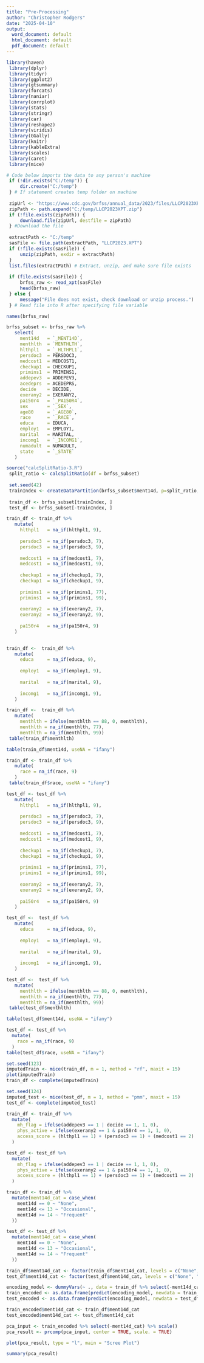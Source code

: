 ---
title: "Pre-Processing"
author: "Christopher Rodgers"
date: "2025-04-10"
output:
  word_document: default
  html_document: default
  pdf_document: default
---

```{r}
library(haven)
 library(dplyr)
 library(tidyr)
 library(ggplot2)
 library(gtsummary)
 library(forcats)
 library(naniar)
 library(corrplot)
 library(stats)
 library(stringr)
 library(car)
 library(reshape2)
 library(viridis)
 library(GGally)
 library(knitr)
 library(kableExtra)
 library(scales)
 library(caret)
 library(mice)
```

```{r}
# Code below imports the data to any person's machine
 if (!dir.exists("C:/temp")) {
     dir.create("C:/temp")
 } # If statement creates temp folder on machine
 
 zipUrl <- "https://www.cdc.gov/brfss/annual_data/2023/files/LLCP2023XPT.zip"
 zipPath <- path.expand("C:/temp/LLCP2023XPT.zip")
 if (!file.exists(zipPath)) {
     download.file(zipUrl, destfile = zipPath)
 } #Download the file
 
 extractPath <- "C:/temp"
 sasFile <- file.path(extractPath, "LLCP2023.XPT") 
 if (!file.exists(sasFile)) {
     unzip(zipPath, exdir = extractPath)
 }
 list.files(extractPath) # Extract, unzip, and make sure file exists
 
 if (file.exists(sasFile)) {
     brfss_raw <- read_xpt(sasFile)
     head(brfss_raw)
 } else {
     message("File does not exist, check download or unzip process.")
 } # Read file into R after specifying file variable
```

```{r}
names(brfss_raw)
```

```{r}
brfss_subset <- brfss_raw %>%
   select(
     ment14d   = `_MENT14D`,
     menthlth  = `MENTHLTH`,
     hlthpl1   = `_HLTHPL1`,
     persdoc3  = PERSDOC3,
     medcost1  = MEDCOST1,
     checkup1  = CHECKUP1,
     primins1  = PRIMINS1,
     addepev3  = ADDEPEV3,
     acedeprs  = ACEDEPRS,
     decide    = DECIDE,
     exerany2  = EXERANY2,
     pa150r4   = `_PA150R4`,
     sex       = `_SEX`,
     age80     = `_AGE80`,
     race      = `_RACE`,
     educa     = EDUCA,
     employ1   = EMPLOY1,
     marital   = MARITAL,
     incomg1   = `_INCOMG1`,
     numadult  = NUMADULT,
     state     = `_STATE`
   )
```

```{r}
source("calcSplitRatio-3.R")
 split_ratio <- calcSplitRatio(df = brfss_subset)
 
 set.seed(42)
 trainIndex <- createDataPartition(brfss_subset$ment14d, p=split_ratio, list=FALSE)
 
 train_df <- brfss_subset[trainIndex, ]
 test_df <- brfss_subset[-trainIndex, ]
```

```{r}
train_df <- train_df %>%
   mutate(
     hlthpl1   = na_if(hlthpl1, 9),
     
     persdoc3  = na_if(persdoc3, 7),
     persdoc3  = na_if(persdoc3, 9),
     
     medcost1  = na_if(medcost1, 7),
     medcost1  = na_if(medcost1, 9),
     
     checkup1  = na_if(checkup1, 7),
     checkup1  = na_if(checkup1, 9),
     
     primins1  = na_if(primins1, 77),
     primins1  = na_if(primins1, 99),
     
     exerany2  = na_if(exerany2, 7),
     exerany2  = na_if(exerany2, 9),
   
     pa150r4   = na_if(pa150r4, 9)
   )
 
```

```{r}
train_df <-  train_df %>%
   mutate(
     educa     = na_if(educa, 9),
     
     employ1   = na_if(employ1, 9),
     
     marital   = na_if(marital, 9),
     
     incomg1   = na_if(incomg1, 9),
   )
```

```{r}
train_df <-  train_df %>%
   mutate(
     menthlth = ifelse(menthlth == 88, 0, menthlth),
     menthlth = na_if(menthlth, 77),
     menthlth = na_if(menthlth, 99))
 table(train_df$menthlth)
```

```{r}
table(train_df$ment14d, useNA = "ifany")
```

```{r}
train_df <- train_df %>% 
   mutate(
     race = na_if(race, 9)
   )
 table(train_df$race, useNA = "ifany")
```

```{r}
test_df <- test_df %>%
   mutate(
     hlthpl1   = na_if(hlthpl1, 9),
     
     persdoc3  = na_if(persdoc3, 7),
     persdoc3  = na_if(persdoc3, 9),
     
     medcost1  = na_if(medcost1, 7),
     medcost1  = na_if(medcost1, 9),
     
     checkup1  = na_if(checkup1, 7),
     checkup1  = na_if(checkup1, 9),
     
     primins1  = na_if(primins1, 77),
     primins1  = na_if(primins1, 99),
     
     exerany2  = na_if(exerany2, 7),
     exerany2  = na_if(exerany2, 9),
   
     pa150r4   = na_if(pa150r4, 9)
   )
```

```{r}
test_df <-  test_df %>%
   mutate(
     educa     = na_if(educa, 9),
     
     employ1   = na_if(employ1, 9),
     
     marital   = na_if(marital, 9),
     
     incomg1   = na_if(incomg1, 9),
   )
```

```{r}
test_df <-  test_df %>%
   mutate(
     menthlth = ifelse(menthlth == 88, 0, menthlth),
     menthlth = na_if(menthlth, 77),
     menthlth = na_if(menthlth, 99))
 table(test_df$menthlth)
```

```{r}
table(test_df$ment14d, useNA = "ifany")
```

```{r}
test_df <- test_df %>% 
  mutate(
    race = na_if(race, 9)
  )
table(test_df$race, useNA = "ifany")
```

```{r}
set.seed(123)
imputedTrain <- mice(train_df, m = 1, method = "rf", maxit = 15)
plot(imputedTrain)
train_df <- complete(imputedTrain)

set.seed(124)
imputed_test <- mice(test_df, m = 1, method = "pmm", maxit = 15)
test_df <- complete(imputed_test)
```


```{r}
train_df <- train_df %>%
  mutate(
    mh_flag = ifelse(addepev3 == 1 | decide == 1, 1, 0),
    phys_active = ifelse(exerany2 == 1 & pa150r4 == 1, 1, 0),
    access_score = (hlthpl1 == 1) + (persdoc3 == 1) + (medcost1 == 2)
  )

test_df <- test_df %>%
  mutate(
    mh_flag = ifelse(addepev3 == 1 | decide == 1, 1, 0),
    phys_active = ifelse(exerany2 == 1 & pa150r4 == 1, 1, 0),
    access_score = (hlthpl1 == 1) + (persdoc3 == 1) + (medcost1 == 2)
  )
```

```{r}
train_df <- train_df %>%
  mutate(ment14d_cat = case_when(
    ment14d == 0 ~ "None",
    ment14d <= 13 ~ "Occasional",
    ment14d >= 14 ~ "Frequent"
  ))

test_df <- test_df %>%
  mutate(ment14d_cat = case_when(
    ment14d == 0 ~ "None",
    ment14d <= 13 ~ "Occasional",
    ment14d >= 14 ~ "Frequent"
  ))
```

```{r}
train_df$ment14d_cat <- factor(train_df$ment14d_cat, levels = c("None", "Occasional", "Frequent"))
test_df$ment14d_cat <- factor(test_df$ment14d_cat, levels = c("None", "Occasional", "Frequent"))
```

```{r}
encoding_model <- dummyVars(~ ., data = train_df %>% select(-ment14d_cat))
train_encoded <- as.data.frame(predict(encoding_model, newdata = train_df))
test_encoded <- as.data.frame(predict(encoding_model, newdata = test_df))
```

```{r}
train_encoded$ment14d_cat <- train_df$ment14d_cat
test_encoded$ment14d_cat <- test_df$ment14d_cat
```

```{r}
pca_input <- train_encoded %>% select(-ment14d_cat) %>% scale()
pca_result <- prcomp(pca_input, center = TRUE, scale. = TRUE)

plot(pca_result, type = "l", main = "Scree Plot")

summary(pca_result)
```


